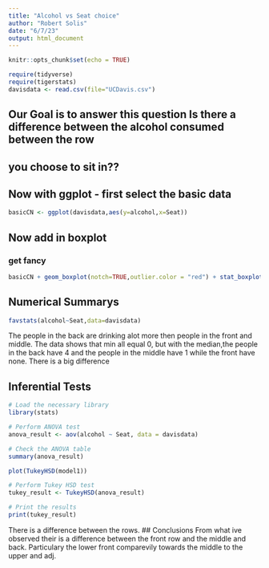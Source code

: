 ```yaml
---
title: "Alcohol vs Seat choice"
author: "Robert Solis"
date: "6/7/23"
output: html_document
---
```


```r
knitr::opts_chunk$set(echo = TRUE)
```

```r
require(tidyverse)
require(tigerstats)
davisdata <- read.csv(file="UCDavis.csv")
```
## Our Goal is to answer this question Is there a difference between the alcohol consumed between the row
## you choose to sit in??

## Now with ggplot - first select the basic data

```r
basicCN <- ggplot(davisdata,aes(y=alcohol,x=Seat))
```
## Now add in boxplot


  
  
### get fancy  

```r
basicCN + geom_boxplot(notch=TRUE,outlier.color = "red") + stat_boxplot(geom ='errorbar') + labs(title="Fancy notch boxplot \n with 2 lines")
```

## Numerical Summarys 

```r
favstats(alcohol~Seat,data=davisdata)
```
The people in the back are drinking alot more then people in the front and middle. The data shows that min all equal 0, but with the median,the people in the back have 4 and the people in the middle have 1 while the front have none. There is a big difference 

## Inferential Tests

```r
# Load the necessary library
library(stats)

# Perform ANOVA test
anova_result <- aov(alcohol ~ Seat, data = davisdata)

# Check the ANOVA table
summary(anova_result)

```
```r
plot(TukeyHSD(model1))
```


```r
# Perform Tukey HSD test
tukey_result <- TukeyHSD(anova_result)

# Print the results
print(tukey_result)

```


There is a difference between the rows. 
## Conclusions
 From what ive observed their is a difference between the front row and the middle and back. Particulary the lower front comparevily towards the middle to the upper and adj.

